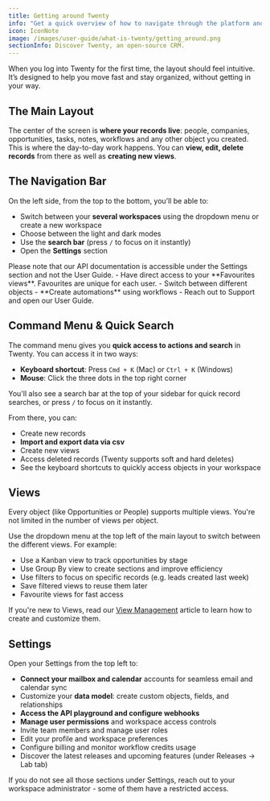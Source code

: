 ```yaml
---
title: Getting around Twenty
info: "Get a quick overview of how to navigate through the platform and where to take different types of actions."
icon: IconNote
image: /images/user-guide/what-is-twenty/getting_around.png
sectionInfo: Discover Twenty, an open-source CRM.
---
```


When you log into Twenty for the first time, the layout should feel intuitive. It’s designed to help you move fast and stay organized, without getting in your way.

## The Main Layout
The center of the screen is **where your records live**: people, companies, opportunities, tasks, notes, workflows and any other object you created. This is where the day-to-day work happens.
You can **view, edit, delete records** from there as well as **creating new views**.

## The Navigation Bar
On the left side, from the top to the bottom, you’ll be able to:
- Switch between your **several workspaces** using the dropdown menu or create a new workspace
- Choose between the light and dark modes
- Use the **search bar** (press `/` to focus on it instantly)
- Open the **Settings** section

<ArticleWarning>
Please note that our API documentation is accessible under the Settings section and not the User Guide.
</ArticleWarning>
- Have direct access to your **Favourites views**. Favourites are unique for each user.
- Switch between different objects
- **Create automations** using workflows
- Reach out to Support and open our User Guide.

## Command Menu & Quick Search

The command menu gives you **quick access to actions and search** in Twenty. You can access it in two ways:
- **Keyboard shortcut**: Press `Cmd + K` (Mac) or `Ctrl + K` (Windows)
- **Mouse**: Click the three dots in the top right corner

You'll also see a search bar at the top of your sidebar for quick record searches, or press `/` to focus on it instantly.

From there, you can:
- Create new records
- **Import and export data via csv**
- Create new views
- Access deleted records (Twenty supports soft and hard deletes)
- See the keyboard shortcuts to quickly access objects in your workspace

## Views
Every object (like Opportunities or People) supports multiple views. You're not limited in the number of views per object.

Use the dropdown menu at the top left of the main layout to switch between the different views. For example:
- Use a Kanban view to track opportunities by stage
- Use Group By view to create sections and improve efficiency
- Use filters to focus on specific records (e.g. leads created last week)
- Save filtered views to reuse them later
- Favourite views for fast access

If you're new to Views, read our [View Management](/user-guide/section/crm-essentials/view-management) article to learn how to create and customize them.

## Settings
Open your Settings from the top left to:
- **Connect your mailbox and calendar** accounts for seamless email and calendar sync
- Customize your **data model**: create custom objects, fields, and relationships
- **Access the API playground and configure webhooks**
- **Manage user permissions** and workspace access controls
- Invite team members and manage user roles
- Edit your profile and workspace preferences
- Configure billing and monitor workflow credits usage
- Discover the latest releases and upcoming features (under Releases → Lab tab)

If you do not see all those sections under Settings, reach out to your workspace administrator - some of them have a restricted access.

<ArticleEditContent></ArticleEditContent>
